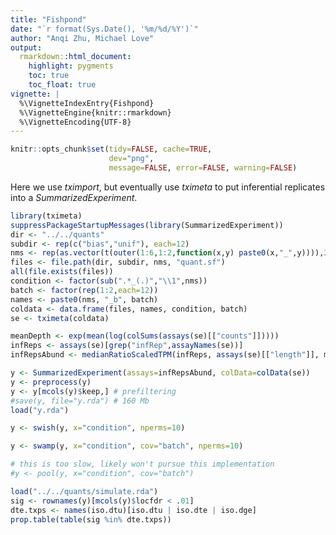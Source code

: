 ```yaml
---
title: "Fishpond"
date: "`r format(Sys.Date(), '%m/%d/%Y')`"
author: "Anqi Zhu, Michael Love"
output:
  rmarkdown::html_document:
    highlight: pygments
    toc: true
    toc_float: true
vignette: |
  %\VignetteIndexEntry{Fishpond}
  %\VignetteEngine{knitr::rmarkdown}
  %\VignetteEncoding{UTF-8}
---
```


<!-- run this document with library(rmarkdown); render("fishpond.Rmd") -->

```r
knitr::opts_chunk$set(tidy=FALSE, cache=TRUE,
                      dev="png",
                      message=FALSE, error=FALSE, warning=FALSE)
```

Here we use *tximport*, but eventually use *tximeta* to put
inferential replicates into a *SummarizedExperiment*.

```r
library(tximeta)
suppressPackageStartupMessages(library(SummarizedExperiment))
dir <- "../../quants"
subdir <- rep(c("bias","unif"), each=12)
nms <- rep(as.vector(t(outer(1:6,1:2,function(x,y) paste0(x,"_",y)))),2)
files <- file.path(dir, subdir, nms, "quant.sf")
all(file.exists(files))
condition <- factor(sub(".*_(.)","\\1",nms))
batch <- factor(rep(1:2,each=12))
names <- paste0(nms, "_b", batch)
coldata <- data.frame(files, names, condition, batch)
se <- tximeta(coldata)
```

```r
meanDepth <- exp(mean(log(colSums(assays(se)[["counts"]]))))
infReps <- assays(se)[grep("infRep",assayNames(se))]
infRepsAbund <- medianRatioScaledTPM(infReps, assays(se)[["length"]], meanDepth)
```

```r
y <- SummarizedExperiment(assays=infRepsAbund, colData=colData(se))
y <- preprocess(y)
y <- y[mcols(y)$keep,] # prefiltering
#save(y, file="y.rda") # 160 Mb
load("y.rda")
```

```r
y <- swish(y, x="condition", nperms=10)
```

```r
y <- swamp(y, x="condition", cov="batch", nperms=10)
```

```r
# this is too slow, likely won't pursue this implementation
#y <- pool(y, x="condition", cov="batch")
```

```r
load("../../quants/simulate.rda")
sig <- rownames(y)[mcols(y)$locfdr < .01]
dte.txps <- names(iso.dtu)[iso.dtu | iso.dte | iso.dge]
prop.table(table(sig %in% dte.txps))
```
